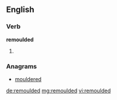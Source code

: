 ==English==

===Verb===
'''remoulded'''

# {{past of|remould}}

===Anagrams===
* [[mouldered#English|mouldered]]

[[de:remoulded]]
[[mg:remoulded]]
[[vi:remoulded]]